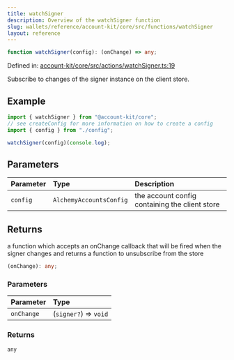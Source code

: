 ```yaml
---
title: watchSigner
description: Overview of the watchSigner function
slug: wallets/reference/account-kit/core/src/functions/watchSigner
layout: reference
---
```


```ts
function watchSigner(config): (onChange) => any;
```

Defined in: [account-kit/core/src/actions/watchSigner.ts:19](https://github.com/alchemyplatform/aa-sdk/blob/923a52171f7246172caf350853843e6680197da9/account-kit/core/src/actions/watchSigner.ts#L19)

Subscribe to changes of the signer instance on the client store.

## Example

```ts
import { watchSigner } from "@account-kit/core";
// see createConfig for more information on how to create a config
import { config } from "./config";

watchSigner(config)(console.log);
```

## Parameters

| Parameter | Type                    | Description                                    |
| :-------- | :---------------------- | :--------------------------------------------- |
| `config`  | `AlchemyAccountsConfig` | the account config containing the client store |

## Returns

a function which accepts an onChange callback that will be fired when the signer changes and returns a function to unsubscribe from the store

```ts
(onChange): any;
```

### Parameters

| Parameter  | Type                  |
| :--------- | :-------------------- |
| `onChange` | (`signer?`) => `void` |

### Returns

`any`
